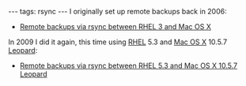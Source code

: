 ---
tags: rsync
---
I originally set up remote backups back in 2006:

* [[Remote backups via rsync between RHEL 3 and Mac OS X]]

In 2009 I did it again, this time using [[RHEL]] 5.3 and [[Mac OS X]] 10.5.7 [[Leopard]]:

* [[Remote backups via rsync between RHEL 5.3 and Mac OS X 10.5.7 Leopard]]
